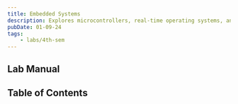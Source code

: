 ```yaml
---
title: Embedded Systems
description: Explores microcontrollers, real-time operating systems, and hardware-software integration.
pubDate: 01-09-24
tags:
	- labs/4th-sem
---
```



## Lab Manual

<PDFCard
	title="ES Lab Manual"
	description="Distributed by Manipal Institute of Technology, Bengaluru."
	path="/files/es-lab-manual.pdf"
/>

## Table of Contents

<CardList collection="labs" path="es/" />
